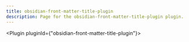 ---
title: obsidian-front-matter-title-plugin
description: Page for the obsidian-front-matter-title-plugin plugin.
---


<Plugin pluginId={"obsidian-front-matter-title-plugin"}></Plugin>